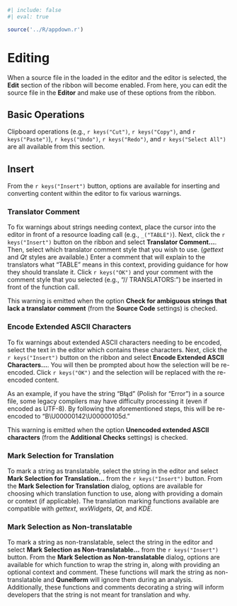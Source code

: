 ```r
#| include: false
#| eval: true

source('../R/appdown.r')
```

# Editing

When a source file in the loaded in the editor and the editor is selected, the **Edit** section of the ribbon will become enabled.
From here, you can edit the source file in the **Editor** and make use of these options from the ribbon.

## Basic Operations

Clipboard operations (e.g., `r keys("Cut")`, `r keys("Copy")`, and `r keys("Paste")`), `r keys("Undo")`, `r keys("Redo")`, and `r keys("Select All")` are all available from this section.

## Insert

From the `r keys("Insert")` button, options are available for inserting and converting content within the editor to fix various warnings.

### Translator Comment {-}

To fix warnings about strings needing context, place the cursor into the editor in front of a resource loading call (e.g., `_("TABLE")`).
Next, click the `r keys("Insert")` button on the ribbon and select **Translator Comment...**.
Then, select which translator comment style that you wish to use. (*gettext* and *Qt* styles are available.)
Enter a comment that will explain to the translators what "TABLE" means in this context, providing guidance for how they should translate it.
Click `r keys("OK")` and your comment with the comment style that you selected (e.g., "// TRANSLATORS: ") be inserted in front of the function call.

::: {.notesection data-latex=""}
This warning is emitted when the option **Check for ambiguous strings that lack a translator comment** (from the **Source Code** settings) is checked.
:::

### Encode Extended ASCII Characters {-}

To fix warnings about extended ASCII characters needing to be encoded, select the text in the editor which contains these characters.
Next, click the `r keys("Insert")` button on the ribbon and select **Encode Extended ASCII Characters...**.
You will then be prompted about how the selection will be re-encoded.
Click `r keys("OK")` and the selection will be replaced with the re-encoded content.

As an example, if you have the string "Błąd" (Polish for "Error") in a source file, some legacy compilers may have difficulty processing it (even if encoded as UTF-8).
By following the aforementioned steps, this will be re-encoded to "B\\U00000142\\U00000105d."

::: {.notesection data-latex=""}
This warning is emitted when the option **Unencoded extended ASCII characters** (from the **Additional Checks** settings) is checked.
:::

### Mark Selection for Translation {-}

To mark a string as translatable, select the string in the editor and select **Mark Selection for Translation...** from the `r keys("Insert")` button.
From the **Mark Selection for Translation** dialog, options are available for choosing which translation function to use, along with providing a domain or context (if applicable).
The translation marking functions available are compatible with *gettext*, *wxWidgets*, *Qt*, and *KDE*.

### Mark Selection as Non-translatable {-}

To mark a string as non-translatable, select the string in the editor and select **Mark Selection as Non-translatable...** from the `r keys("Insert")` button.
From the **Mark Selection as Non-translatable** dialog, options are available for which function to wrap the string in, along with providing an optional context and comment.
These functions will mark the string as non-translatable and **Quneiform** will ignore them during an analysis.
Additionally, these functions and comments decorating a string will inform developers that the string is not meant for translation and why.

